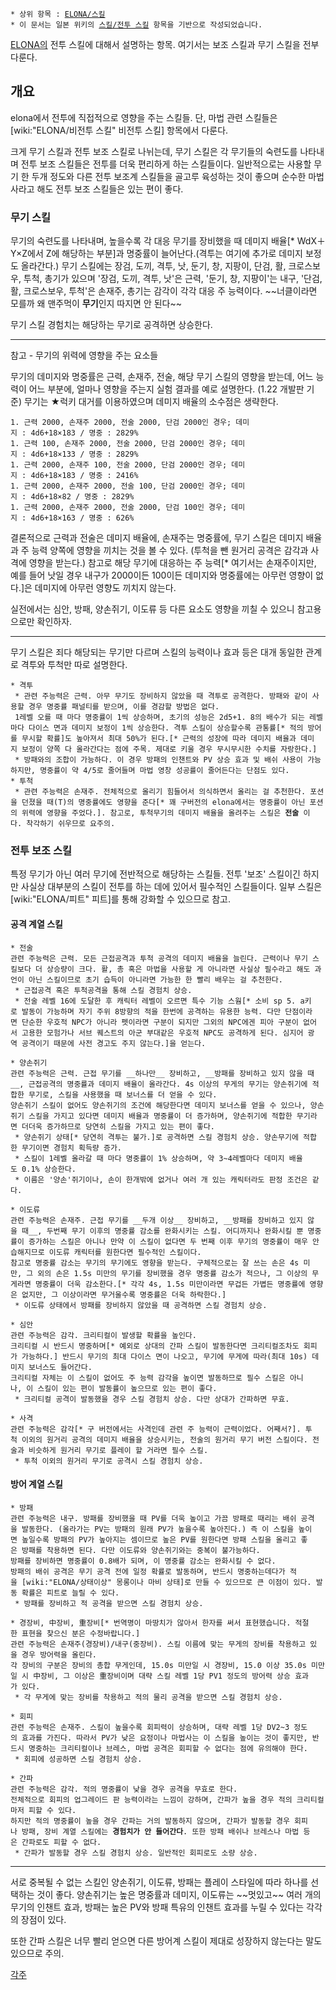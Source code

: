  * 상위 항목 : [[ELONA/스킬]]
 * 이 문서는 일본 위키의 [http://elona.wikiwiki.jp/?%A5%B9%A5%AD%A5%EB%2F%C0%EF%C6%AE%A5%B9%A5%AD%A5%EB 스킬/전투 스킬] 항목을 기반으로 작성되었습니다.
[[ELONA]]의 전투 스킬에 대해서 설명하는 항목. 여기서는 보조 스킬과 무기 스킬을 전부 다룬다.

== 개요 ==
elona에서 전투에 직접적으로 영향을 주는 스킬들. 단, 마법 관련 스킬들은 [wiki:"ELONA/비전투 스킬" 비전투 스킬] 항목에서 다룬다.

크게 무기 스킬과 전투 보조 스킬로 나뉘는데, 무기 스킬은 각 무기들의 숙련도를 나타내며 전투 보조 스킬들은 전투를 더욱 편리하게 하는 스킬들이다. 일반적으로는 사용할 무기 한 두개 정도와 다른 전투 보조계 스킬들을 골고루 육성하는 것이 좋으며 순수한 마법사라고 해도 전투 보조 스킬들은 있는 편이 좋다.

=== 무기 스킬 ===
무기의 숙련도를 나타내며, 높을수록 각 대응 무기를 장비했을 때 데미지 배율[* WdX＋Y×Z에서 Z에 해당하는 부분]과 명중률이 늘어난다.(격투는 여기에 추가로 데미지 보정도 올라간다.) 무기 스킬에는 장검, 도끼, 격투, 낫, 둔기, 창, 지팡이, 단검, 활, 크로스보우, 투척, 총기가 있으며 '장검, 도끼, 격투, 낫'은 근력, '둔기, 창, 지팡이'는 내구, '단검, 활, 크로스보우, 투척'은 손재주, 총기는 감각이 각각 대응 주 능력이다. ~~너클이라면 모를까 왜 맨주먹이 '''무기'''인지 따지면 안 된다~~

무기 스킬 경험치는 해당하는 무기로 공격하면 상승한다.

----
참고 - 무기의 위력에 영향을 주는 요소들

무기의 데미지와 명중률은 근력, 손재주, 전술, 해당 무기 스킬의 영향을 받는데, 어느 능력이 어느 부분에, 얼마나 영향을 주는지 실험 결과를 예로 설명한다. (1.22 개발판 기준)
무기는 ★럭키 대거를 이용하였으며 데미지 배율의 소수점은 생략한다.
 1. 근력 2000, 손재주 2000, 전술 2000, 단검 2000인 경우; 데미지 : 4d6+18×183 / 명중 : 2829%
 1. 근력 100, 손재주 2000, 전술 2000, 단검 2000인 경우; 데미지 : 4d6+18×133 / 명중 : 2829%
 1. 근력 2000, 손재주 100, 전술 2000, 단검 2000인 경우; 데미지 : 4d6+18×183 / 명중 : 2416%
 1. 근력 2000, 손재주 2000, 전술 100, 단검 2000인 경우; 데미지 : 4d6+18×82 / 명중 : 2829%
 1. 근력 2000, 손재주 2000, 전술 2000, 단검 100인 경우; 데미지 : 4d6+18×163 / 명중 : 626%
결론적으로 근력과 전술은 데미지 배율에, 손재주는 명중률에, 무기 스킬은 데미지 배율과 주 능력 양쪽에 영향을 끼치는 것을 볼 수 있다. (투척을 뺀 원거리 공격은 감각과 사격에 영향을 받는다.)
참고로 해당 무기에 대응하는 주 능력[* 여기서는 손재주이지만, 예를 들어 낫일 경우 내구가 2000이든 100이든 데미지와 명중률에는 아무런 영향이 없다.]은 데미지에 아무런 영향도 끼치지 않는다.

실전에서는 심안, 방패, 양손쥐기, 이도류 등 다른 요소도 영향을 끼칠 수 있으니 참고용으로만 확인하자.
----

무기 스킬은 죄다 해당되는 무기만 다르며 스킬의 능력이나 효과 등은 대개 동일한 관계로 격투와 투척만 따로 설명한다.
 * 격투
  * 관련 주능력은 근력. 아무 무기도 장비하지 않았을 때 격투로 공격한다. 방패와 같이 사용할 경우 명중률 패널티를 받으며, 이를 경감할 방법은 없다.
  1레벨 오를 때 마다 명중률이 1씩 상승하며, 초기의 성능은 2d5+1. 8의 배수가 되는 레벨마다 다이스 면과 데미지 보정이 1씩 상승한다. 격투 스킬이 상승할수록 관통률[* 적의 방어를 무시할 확률]도 높아져서 최대 50%가 된다.[* 근력의 성장에 따라 데미지 배율과 데미지 보정이 양쪽 다 올라간다는 점에 주목. 제대로 키울 경우 무시무시한 수치를 자랑한다.]
  * 방패와의 조합이 가능하다. 이 경우 방패의 인챈트와 PV 상승 효과 및 배쉬 사용이 가능하지만, 명중률이 약 4/5로 줄어들며 마법 영창 성공률이 줄어든다는 단점도 있다.
 * 투척
  * 관련 주능력은 손재주. 전체적으로 올리기 힘들어서 의식하면서 올리는 걸 추천한다. 포션을 던졌을 때(T)의 명중률에도 영향을 준다[* 꽤 구버전의 elona에서는 명중률이 아닌 포션의 위력에 영향을 주었다.]. 참고로, 투척무기의 데미지 배율을 올려주는 스킬은 '''전술''' 이다. 착각하기 쉬우므로 요주의.

=== 전투 보조 스킬 ===
특정 무기가 아닌 여러 무기에 전반적으로 해당하는 스킬들. 전투 '보조' 스킬이긴 하지만 사실상 대부분의 스킬이 전투를 하는 데에 있어서 필수적인 스킬들이다.
일부 스킬은 [wiki:"ELONA/피트" 피트]를 통해 강화할 수 있으므로 참고.

==== 공격 계열 스킬 ====
 * 전술
 관련 주능력은 근력. 모든 근접공격과 투척 공격의 데미지 배율을 늘린다. 근력이나 무기 스킬보다 더 상승량이 크다. 활, 총 혹은 마법을 사용할 게 아니라면 사실상 필수라고 해도 과언이 아닌 스킬이므로 초기 습득이 아니라면 가능한 한 빨리 배우는 걸 추천한다.
  * 근접공격 혹은 투척공격을 통해 스킬 경험치 상승.
  * 전술 레벨 16에 도달한 후 캐릭터 레벨이 오르면 특수 기능 스웜[* 소비 sp 5. a키로 발동이 가능하며 자기 주위 8방향의 적을 한번에 공격하는 유용한 능력. 다만 단점이라면 단순한 우호적 NPC가 아니라 펫이라면 구분이 되지만 그외의 NPC에겐 피아 구분이 없어서 고용한 모험가나 서브 퀘스트의 아군 부대같은 우호적 NPC도 공격하게 된다. 심지어 광역 공격이기 때문에 사전 경고도 주지 않는다.]을 얻는다.

 * 양손쥐기
 관련 주능력은 근력. 근접 무기를 __하나만__ 장비하고, __방패를 장비하고 있지 않을 때__, 근접공격의 명중률과 데미지 배율이 올라간다. 4s 이상의 무게의 무기는 양손쥐기에 적합한 무기로, 스킬을 사용했을 때 보너스를 더 얻을 수 있다.
 양손쥐기 스킬이 없어도 양손쥐기의 조건에 해당한다면 데미지 보너스를 얻을 수 있으나, 양손쥐기 스킬을 가지고 있다면 데미지 배율과 명중률이 더 증가하며, 양손쥐기에 적합한 무기라면 더더욱 증가하므로 당연히 스킬을 가지고 있는 편이 좋다.
  * 양손쥐기 상태[* 당연히 격투는 불가.]로 공격하면 스킬 경험치 상승. 양손무기에 적합한 무기이면 경험치 획득량 증가.
  * 스킬이 1레벨 올라갈 때 마다 명중률이 1% 상승하며, 약 3~4레벨마다 데미지 배율도 0.1% 상승한다.
  * 이름은 '양손'쥐기이나, 손이 한개밖에 없거나 여러 개 있는 캐릭터라도 판정 조건은 같다.

 * 이도류
 관련 주능력은 손재주. 근접 무기를 __두개 이상__ 장비하고, __방패를 장비하고 있지 않을 때__, 두번째 무기 이후의 명중률 감소를 완화시키는 스킬. 어디까지나 완화시킬 뿐 명중률이 증가하는 스킬은 아니나 만약 이 스킬이 없다면 두 번째 이후 무기의 명중률이 매우 안습해지므로 이도류 캐릭터를 원한다면 필수적인 스킬이다. 
 참고로 명중률 감소는 무기의 무기에도 영향을 받는다. 구체적으로는 잘 쓰는 손은 4s 미만, 그 외의 손은 1.5s 미만의 무기를 장비했을 경우 명중률 감소가 적으나, 그 이상의 무게라면 명중률이 더욱 감소한다.[* 각각 4s, 1.5s 미만이라면 무겁든 가볍든 명중률에 영향은 없지만, 그 이상이라면 무거울수록 명중률은 더욱 하락한다.]
  * 이도류 상태에서 방패를 장비하지 않았을 때 공격하면 스킬 경험치 상승.

 * 심안
 관련 주능력은 감각. 크리티컬이 발생할 확률을 높인다.
 크리티컬 시 반드시 명중하며[* 예외로 상대의 간파 스킬이 발동한다면 크리티컬조차도 회피가 가능하다.] 반드시 무기의 최대 다이스 면이 나오고, 무기에 무게에 따라(최대 10s) 데미지 보너스도 들어간다.
 크리티컬 자체는 이 스킬이 없어도 주 능력 감각을 높이면 발동하므로 필수 스킬은 아니나, 이 스킬이 있는 편이 발동률이 높으므로 있는 편이 좋다.
  * 크리티컬 공격이 발동했을 경우 스킬 경험치 상승. 다만 상대가 간파하면 무효.

 * 사격
 관련 주능력은 감각[* 구 버전에서는 사격인데 관련 주 능력이 근력이었다. 어째서?]. 투척 이외의 원거리 공격의 데미지 배율을 상승시키는, 전술의 원거리 무기 버전 스킬이다. 전술과 비슷하게 원거리 무기로 플레이 할 거라면 필수 스킬. 
  * 투척 이외의 원거리 무기로 공격시 스킬 경험치 상승.

==== 방어 계열 스킬 ====
 * 방패
 관련 주능력은 내구. 방패를 장비했을 때 PV를 더욱 높이고 가끔 방패로 때리는 배쉬 공격을 발동한다. (올라가는 PV는 방패의 원래 PV가 높을수록 높아진다.) 즉 이 스킬을 높이면 높일수록 방패의 PV가 높아지는 셈이므로 높은 PV를 원한다면 방패 스킬을 올리고 좋은 방패를 착용하면 된다. 다만 이도류와 양손쥐기와는 중복이 불가능하다.
 방패를 장비하면 명중률이 0.8배가 되며, 이 명중률 감소는 완화시킬 수 없다.
 방패의 배쉬 공격은 무기 공격 전에 일정 확률로 발동하며, 반드시 명중하는데다가 적을 [wiki:"ELONA/상태이상" 몽롱이나 마비 상태]로 만들 수 있으므로 큰 이점이 있다. 발동 확률은 피트로 늘릴 수 있다.
  * 방패를 장비하고 적 공격을 받으면 스킬 경험치 상승.

 * 경장비, 中장비, 重장비[* 번역명이 마땅치가 않아서 한자를 써서 표현했습니다. 적절한 표현을 찾으신 분은 수정바랍니다.]
 관련 주능력은 손재주(경장비)/내구(중장비). 스킬 이름에 맞는 무게의 장비를 착용하고 있을 경우 방어력을 올린다.
 각 장비의 구분은 장비의 총합 무게인데, 15.0s 미만일 시 경장비, 15.0 이상 35.0s 미만일 시 中장비, 그 이상은 重장비이며 대략 스킬 레벨 1당 PV1 정도의 방어력 상승 효과가 있다.
  * 각 무게에 맞는 장비를 착용하고 적의 물리 공격을 받으면 스킬 경험치 상승.

 * 회피
 관련 주능력은 손재주. 스킬이 높을수록 회피력이 상승하며, 대략 레벨 1당 DV2~3 정도의 효과를 가진다. 따라서 PV가 낮은 요정이나 마법사는 이 스킬을 높이는 것이 좋지만, 반드시 명중하는 크리티컬이나 브레스, 마법 공격은 회피할 수 없다는 점에 유의해야 한다.
  * 회피에 성공하면 스킬 경험치 상승.

 * 간파
 관련 주능력은 감각. 적의 명중률이 낮을 경우 공격을 무효로 한다.
 전체적으로 회피의 업그레이드 판 능력이라는 느낌이 강하며, 간파가 높을 경우 적의 크리티컬마저 피할 수 있다.
 하지만 적의 명중률이 높을 경우 간파는 거의 발동하지 않으며, 간파가 발동할 경우 회피나 방패, 장비 계열 스킬에는 '''경험치가 안 들어간다'''. 또한 방패 배쉬나 브레스나 마법 등은 간파로도 피할 수 없다.
  * 간파가 발동할 경우 스킬 경험치 상승. 일반적인 회피로도 소량 상승.
----
서로 중복될 수 없는 스킬인 양손쥐기, 이도류, 방패는 플레이 스타일에 따라 하나를 선택하는 것이 좋다. 양손쥐기는 높은 명중률과 데미지, 이도류는 ~~멋있고~~ 여러 개의 무기의 인챈트 효과, 방패는 높은 PV와 방패 특유의 인챈트 효과를 누릴 수 있다는 각각의 장점이 있다.

또한 간파 스킬은 너무 빨리 얻으면 다른 방어계 스킬이 제대로 성장하지 않는다는 말도 있으므로 주의.

[[각주]]
